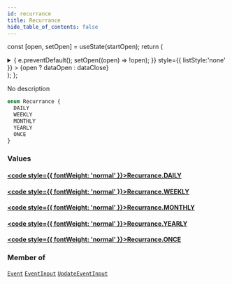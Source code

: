 ```yaml
---
id: recurrance
title: Recurrance
hide_table_of_contents: false
---
```






const [open, setOpen] = useState(startOpen);
return (
<details {...(open ? { open: true } : {})} className="details" style={{ border:'none', boxShadow:'none', background:'var(--ifm-background-color)' }}>
<summary
onClick={(e) => {
e.preventDefault();
setOpen((open) => !open);
}}
style={{ listStyle:'none' }} >
{open ? dataOpen : dataClose}
</summary>
{open && children}
</details>
);
};

No description

```graphql
enum Recurrance {
  DAILY
  WEEKLY
  MONTHLY
  YEARLY
  ONCE
}
```

### Values

#### [<code style={{ fontWeight: 'normal' }}>Recurrance.<b>DAILY</b></code>](#)

>

#### [<code style={{ fontWeight: 'normal' }}>Recurrance.<b>WEEKLY</b></code>](#)

>

#### [<code style={{ fontWeight: 'normal' }}>Recurrance.<b>MONTHLY</b></code>](#)

>

#### [<code style={{ fontWeight: 'normal' }}>Recurrance.<b>YEARLY</b></code>](#)

>

#### [<code style={{ fontWeight: 'normal' }}>Recurrance.<b>ONCE</b></code>](#)

>

### Member of

[`Event`](/schema/objects/event) <Badge class="secondary" text="object"/><Bullet />[`EventInput`](/schema/inputs/event-input) <Badge class="secondary" text="input"/><Bullet />[`UpdateEventInput`](/schema/inputs/update-event-input) <Badge class="secondary" text="input"/>
